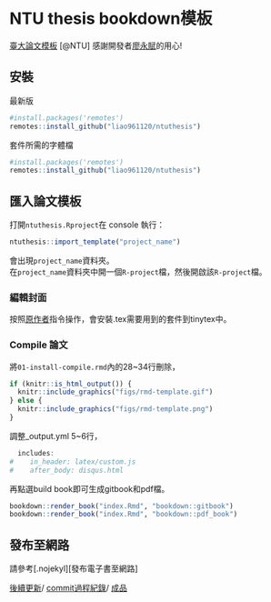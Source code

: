 # NTU thesis bookdown模板
[臺大論文模板](https://yongfu.name/ntuthesis/doc/)
[@NTU]
感謝開發者[廖永賦](https://github.com/liao961120/ntuthesis)的用心!  

## 安裝
最新版
```r
#install.packages('remotes')
remotes::install_github("liao961120/ntuthesis")
```
套件所需的字體檔
```r
#install.packages('remotes')
remotes::install_github("liao961120/ntuthesis")
```

## 匯入論文模板
打開`ntuthesis.Rproject`在 console 執行：
```r
ntuthesis::import_template("project_name")
```
會出現`project_name`資料夾。  
在`project_name`資料夾中開一個`R-project`檔，然後開啟該`R-project`檔。

###  編輯封面
按照[原作者](https://yongfu.name/ntuthesis/doc/export-thesis.html)指令操作，會安裝.tex需要用到的套件到tinytex中。  

### Compile 論文
將`01-install-compile.rmd`內的28~34行刪除，
```r
if (knitr::is_html_output()) {
  knitr::include_graphics("figs/rmd-template.gif")
} else {
  knitr::include_graphics("figs/rmd-template.png")
}

```

調整_output.yml 5~6行，
```r
  includes:
#    in_header: latex/custom.js
#    after_body: disqus.html

```
再點選build book即可生成gitbook和pdf檔。
```r
bookdown::render_book("index.Rmd", "bookdown::gitbook")
bookdown::render_book("index.Rmd", "bookdown::pdf_book")
```

## 發布至網路
請參考[.nojekyl][發布電子書至網路]  

[後續更新](https://github.com/liao961120/ntuthesis/issues/15)/
[commit過程紀錄](https://github.com/ChenChingChih/thesis/commits/master)/
[成品](https://chenchingchih.github.io/thesis/) 
